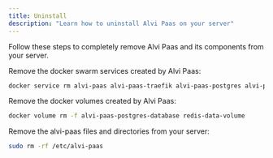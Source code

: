 ```yaml
---
title: Uninstall
description: "Learn how to uninstall Alvi Paas on your server"
---
```



Follow these steps to completely remove Alvi Paas and its components from your server.

<Steps>
<Step>
Remove the docker swarm services created by Alvi Paas:

```bash
docker service rm alvi-paas alvi-paas-traefik alvi-paas-postgres alvi-paas-redis
```

</Step>
 
<Step>
 
Remove the docker volumes created by Alvi Paas:

```bash
docker volume rm -f alvi-paas-postgres-database redis-data-volume
```

</Step>
 
<Step>

Remove the alvi-paas files and directories from your server:

```bash
sudo rm -rf /etc/alvi-paas
```

</Step>
</Steps>
